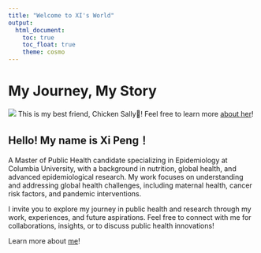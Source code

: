```yaml
---
title: "Welcome to XI's World"
output: 
  html_document:
    toc: true
    toc_float: true
    theme: cosmo
---
```


# My Journey, My Story

![](image/AS0006748_05.gif) This is my best friend, Chicken Sally🐥! Feel free to learn more [about her](https://line.fandom.com/wiki/Sally)!

## Hello! My name is Xi Peng！
A Master of Public Health candidate specializing in Epidemiology at Columbia University, with a background in nutrition, global health, and advanced epidemiological research. My work focuses on understanding and addressing global health challenges, including maternal health, cancer risk factors, and pandemic interventions.

I invite you to explore my journey in public health and research through my work, experiences, and future aspirations. Feel free to connect with me for collaborations, insights, or to discuss public health innovations!

Learn more about [me](about.html)!
